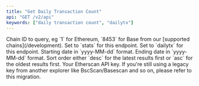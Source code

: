 ```yaml
---
title: "Get Daily Transaction Count"
api: "GET /v2/api"
keywords: ["daily transaction count", "dailytx"]
---
```



<CreditChip description="Returns the number of transactions performed per day" pro={true} />

  <ParamField query="chainid" type="string" initialValue="1">
    Chain ID to query, eg `1` for Ethereum, `8453` for Base from our [supported chains](/development).
  </ParamField>
  <ParamField query="module" type="string" initialValue="stats">
    Set to `stats` for this endpoint.
  </ParamField>
  <ParamField query="action" type="string" initialValue="dailytx">
    Set to `dailytx` for this endpoint.
  </ParamField>
  <ParamField query="startdate" type="string" initialValue="2019-02-01">
    Starting date in `yyyy-MM-dd` format.
  </ParamField>
  <ParamField query="enddate" type="string" initialValue="2019-02-28">
    Ending date in `yyyy-MM-dd` format.
  </ParamField>
  <ParamField query="sort" type="string" initialValue="asc">
    Sort order either `desc` for the latest results first or `asc` for the oldest results first.
  </ParamField>
  <ParamField query="apikey" type="string">
    Your Etherscan API key. If you're still using a legacy key from another explorer like BscScan/Basescan and so on, please refer to this migration.
  </ParamField>
